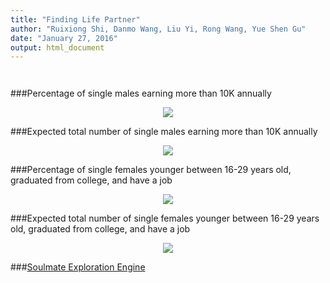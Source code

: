 ```yaml
---
title: "Finding Life Partner"
author: "Ruixiong Shi, Danmo Wang, Liu Yi, Rong Wang, Yue Shen Gu"
date: "January 27, 2016"
output: html_document
---
```


```r

```


```r
```

###Percentage of single males earning more than 10K annually 
<p align="center"><img src="doc/image/sugarDaddyPerc.png" ></p>

###Expected total number of single males earning more than 10K annually
<p align="center"><img src="doc/image/sugarDaddyNum.png" ></p>

###Percentage of single females younger between 16-29 years old, graduated from college, and have a job
<p align="center"><img src="doc/image/perfectGirlPerc.png" ></p>

###Expected total number of single females younger between 16-29 years old, graduated from college, and have a job
<p align="center"><img src="doc/image/perfectGirlNum.png" ></p>


###[Soulmate Exploration Engine](https://yueshengu.shinyapps.io/findingLifePartner/)

```r
 

```
